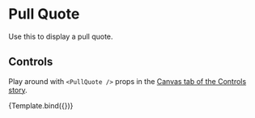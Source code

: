 

<Meta title="Components/Atoms/Pullquote" component={PullQuote} />

# Pull Quote

Use this to display a pull quote.

<Canvas>
  <Story name="Component">
    <PullQuote
      quote="I have no other view than to promote the public good, and am unambitious of honors not founded in the approbation of my country."
      citation="George Washington"
    />
  </Story>
</Canvas>

## Controls

Play around with `<PullQuote />` props in the [Canvas tab of the Controls story](?path=/story/design-system-molecules-pullquote--controls).


<Canvas>
  <Story
    name="Controls"
    args={{
      quote:
        'I have no other view than to promote the public good, and am unambitious of honors not founded in the approbation of my country.',
      citation: 'George Washington',
      image:
        'https://upload.wikimedia.org/wikipedia/commons/b/b6/Gilbert_Stuart_Williamstown_Portrait_of_George_Washington.jpg',
      imageAlt: "George Washington's official portrait"
    }}
  >
    {Template.bind({})}
  </Story>
</Canvas>
